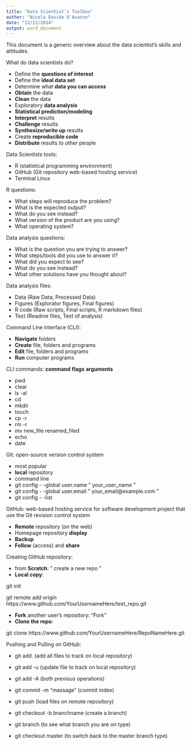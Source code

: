 ```yaml
---
title: "Data Scientist's Toolbox"
author: "Nicola Davide D'Avanzo"
date: "12/12/2014"
output: word_document
---
```


This document is a generic overview about the data scientist's skills and attitudes.

What do data scientists do?

- Define the **questions of interest**
- Define the **ideal data set**
- Determine what **data you can access**
- **Obtain** the data
- **Clean** the data
- Exploratory **data analysis**
- **Statistical prediction/modeling**
- **Interpret** results
- **Challenge** results
- **Synthesize/write up** results
- Create **reproducible code**
- **Distribute** results to other people

Data Scientists tools:

 - R (statistical programming environment)
 - GitHub (Git repository web-based hosting service)
 - Terminal Linux

R questions:

- What steps will reproduce the problem?
- What is the expected output?
- What do you see instead?
- What version of the product are you using?
- What operating system?

Data analysis questions:

- What is the question you are trying to answer?
- What steps/tools did you use to answer it?
- What did you expect to see?
- What do you see instead?
- What other solutions have you thought about?

Data analysis files:

* Data (Raw Data, Processed Data)
* Figures (Explorator figures, Final figures)
* R code (Raw scripts, Final scripts, R markdown files)
* Text (Readme files, Text of analysis)

Command Line Interface (CLI):

* **Navigate** folders
* **Create** file, folders and programs
* **Edit** file, folders and programs
* **Run** computer programs

CLI commands: **command** **flags** **arguments**

* pwd
* clear
* ls -al
* cd
* mkdir
* touch
* cp -r
* rm -r
* mv new_file renamed_filed
* echo
* date

Git: open-source version control system

* most popular
* **local** repository
* command line
* git config - -global user.name " your_user_name "
* git config - -global user.email " your_email@example.com "
* git config - -list


GitHub: web-based hosting service for software development project that use the Git revision control system

* **Remote** repository (on the web)
* Homepage repository **display**
* **Backup**
* **Follow** (access) and **share**

Creating GitHub repository:

* from **Scratch**: " create a new repo "
* **Local copy**:

git init

git remote add origin https://www.github.com/YourUsernameHere/test_repo.git

* **Fork** another user's repository: "Fork"
* **Clone the repo**:

git clone https://www.github.com/YourUsernameHere/RepoNameHere.git

Pushing and Pulling on GitHub:

* git add. (add all files to track on local repository)
* git add -u (update file to track on local repository)
* git add -A (both previous operations)
* git commit -m "massage" (commit index)
* git push (load files on remote repository)

* git checkout -b branchname (create a branch)
* git branch (to see what branch you are on type)
* git checkout master (to switch back to the master branch type)
